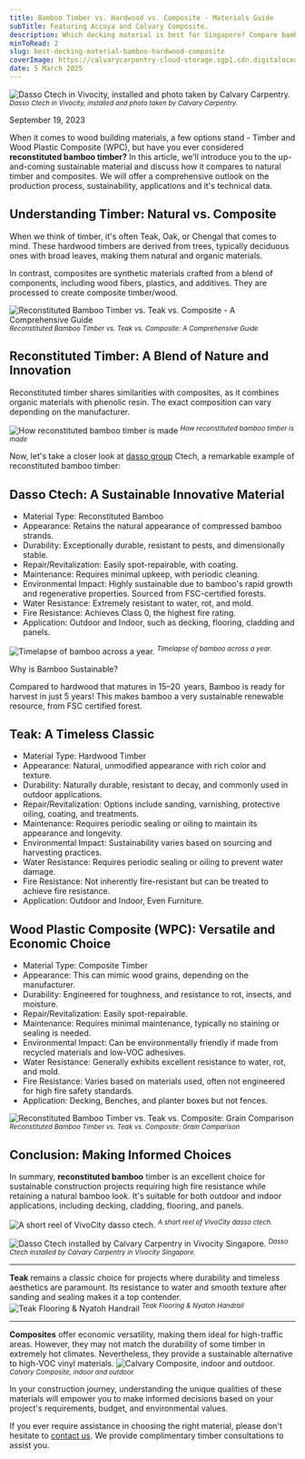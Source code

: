 ```yaml
---
title: Bamboo Timber vs. Hardwood vs. Composite - Materials Guide
subTitle: Featuring Accoya and Calvary Composite.
description: Which decking material is best for Singapore? Compare bamboo, hardwood, and composite for durability and eco-friendly benefits in this comprehensive guide.
minToRead: 2
slug: best-decking-material-bamboo-hardwood-composite
coverImage: https://calvarycarpentry-cloud-storage.sgp1.cdn.digitaloceanspaces.com/websites/blog/best-decking-material-bamboo-hardwood-composite/1695024050843.png
date: 5 March 2025
---
```


![Dasso Ctech in Vivocity, installed and photo taken by Calvary Carpentry.](https://calvarycarpentry-cloud-storage.sgp1.cdn.digitaloceanspaces.com/websites/blog/best-decking-material-bamboo-hardwood-composite/1695024050843.png)
<sup>*Dasso Ctech in Vivocity, installed and photo taken by Calvary Carpentry.*</sup>

September 19, 2023

When it comes to wood building materials, a few options stand - Timber and Wood Plastic Composite (WPC), but have you ever considered **reconstituted bamboo timber?** In this article, we'll introduce you to the up-and-coming sustainable material and discuss how it compares to natural timber and composites. We will offer a comprehensive outlook on the production process, sustainability, applications and it's technical data.

## Understanding Timber: Natural vs. Composite

When we think of timber, it's often Teak, Oak, or Chengal that comes to mind. These hardwood timbers are derived from trees, typically deciduous ones with broad leaves, making them natural and organic materials.

In contrast, composites are synthetic materials crafted from a blend of components, including wood fibers, plastics, and additives. They are processed to create composite timber/wood.

![Reconstituted Bamboo Timber vs. Teak vs. Composite - A Comprehensive Guide](https://calvarycarpentry-cloud-storage.sgp1.cdn.digitaloceanspaces.com/websites/blog/best-decking-material-bamboo-hardwood-composite/1.png)
<sup>*Reconstituted Bamboo Timber vs. Teak vs. Composite: A Comprehensive Guide*</sup>

## Reconstituted Timber: A Blend of Nature and Innovation

Reconstituted timber shares similarities with composites, as it combines organic materials with phenolic resin. The exact composition can vary depending on the manufacturer.

![How reconstituted bamboo timber is made](https://calvarycarpentry-cloud-storage.sgp1.cdn.digitaloceanspaces.com/websites/blog/best-decking-material-bamboo-hardwood-composite/2.gif)
<sup>*How reconstituted bamboo timber is made*</sup>

Now, let's take a closer look at [dasso group](https://www.linkedin.com/in/dasso-group-307057245/?lipi=urn%3Ali%3Apage%3Ad_flagship3_pulse_read%3BUh5%2FcmK7TZW%2BoTCEh8Ggzw%3D%3D) Ctech, a remarkable example of reconstituted bamboo timber:

## Dasso Ctech: A Sustainable Innovative Material

- Material Type: Reconstituted Bamboo
- Appearance: Retains the natural appearance of compressed bamboo strands.
- Durability: Exceptionally durable, resistant to pests, and dimensionally stable.
- Repair/Revitalization: Easily spot-repairable, with coating.
- Maintenance: Requires minimal upkeep, with periodic cleaning.
- Environmental Impact: Highly sustainable due to bamboo's rapid growth and regenerative properties. Sourced from FSC-certified forests.
- Water Resistance: Extremely resistant to water, rot, and mold.
- Fire Resistance: Achieves Class 0, the highest fire rating.
- Application: Outdoor and Indoor, such as decking, flooring, cladding and panels.

![Timelapse of bamboo across a year.](https://calvarycarpentry-cloud-storage.sgp1.cdn.digitaloceanspaces.com/websites/blog/best-decking-material-bamboo-hardwood-composite/3.gif)
<sup>*Timelapse of bamboo across a year.*</sup>

Why is Bamboo Sustainable? 

Compared to hardwood that matures in 15–20  years, Bamboo is ready for harvest in just 5 years! This makes bamboo a very sustainable renewable resource, from FSC certified forest.

## Teak: A Timeless Classic

- Material Type: Hardwood Timber
- Appearance: Natural, unmodified appearance with rich color and texture.
- Durability: Naturally durable, resistant to decay, and commonly used in outdoor applications.
- Repair/Revitalization: Options include sanding, varnishing, protective oiling, coating, and treatments.
- Maintenance: Requires periodic sealing or oiling to maintain its appearance and longevity.
- Environmental Impact: Sustainability varies based on sourcing and harvesting practices.
- Water Resistance: Requires periodic sealing or oiling to prevent water damage.
- Fire Resistance: Not inherently fire-resistant but can be treated to achieve fire resistance.
- Application: Outdoor and Indoor, Even Furniture.



## Wood Plastic Composite (WPC): Versatile and Economic Choice

- Material Type: Composite Timber
- Appearance: This can mimic wood grains, depending on the manufacturer.
- Durability: Engineered for toughness, and resistance to rot, insects, and moisture.
- Repair/Revitalization: Easily spot-repairable.
- Maintenance: Requires minimal maintenance, typically no staining or sealing is needed.
- Environmental Impact: Can be environmentally friendly if made from recycled materials and low-VOC adhesives.
- Water Resistance: Generally exhibits excellent resistance to water, rot, and mold.
- Fire Resistance: Varies based on materials used, often not engineered for high fire safety standards.
- Application: Decking, Benches, and planter boxes but not fences. 

![Reconstituted Bamboo Timber vs. Teak vs. Composite: Grain Comparison](https://calvarycarpentry-cloud-storage.sgp1.cdn.digitaloceanspaces.com/websites/blog/best-decking-material-bamboo-hardwood-composite/4.png)
<sup>*Reconstituted Bamboo Timber vs. Teak vs. Composite: Grain Comparison*</sup>

## Conclusion: Making Informed Choices

In summary, **reconstituted bamboo** timber is an excellent choice for sustainable construction projects requiring high fire resistance while retaining a natural bamboo look. It's suitable for both outdoor and indoor applications, including decking, cladding, flooring, and panels. 

![A short reel of VivoCity dasso ctech.](https://calvarycarpentry-cloud-storage.sgp1.cdn.digitaloceanspaces.com/websites/blog/best-decking-material-bamboo-hardwood-composite/5.gif)
<sup>*A short reel of VivoCity dasso ctech.*</sup>

![Dasso Ctech installed by Calvary Carpentry in Vivocity Singapore.](https://calvarycarpentry-cloud-storage.sgp1.cdn.digitaloceanspaces.com/websites/blog/best-decking-material-bamboo-hardwood-composite/6.png)
<sup>*Dasso Ctech installed by Calvary Carpentry in Vivocity Singapore.*</sup>

---
**Teak** remains a classic choice for projects where durability and timeless aesthetics are paramount. Its resistance to water and smooth texture after sanding and sealing makes it a top contender.
![Teak Flooring & Nyatoh Handrail](https://calvarycarpentry-cloud-storage.sgp1.cdn.digitaloceanspaces.com/websites/blog/best-decking-material-bamboo-hardwood-composite/7.png)
<sup>*Teak Flooring & Nyatoh Handrail*</sup>

---
**Composites** offer economic versatility, making them ideal for high-traffic areas. However, they may not match the durability of some timber in extremely hot climates. Nevertheless, they provide a sustainable alternative to high-VOC vinyl materials.
![Calvary Composite, indoor and outdoor.](https://calvarycarpentry-cloud-storage.sgp1.cdn.digitaloceanspaces.com/websites/blog/best-decking-material-bamboo-hardwood-composite/8.png)
<sup>*Calvary Composite, indoor and outdoor.*</sup>

In your construction journey, understanding the unique qualities of these materials will empower you to make informed decisions based on your project's requirements, budget, and environmental values. 

If you ever require assistance in choosing the right material, please don't hesitate to [contact us](https://calvarycarpentry.com/contact-us). We provide complimentary timber consultations to assist you.